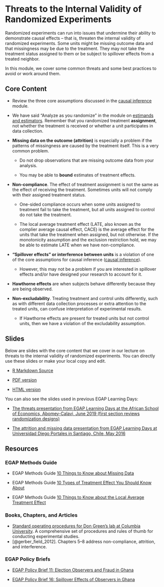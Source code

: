 # Threats to the Internal Validity of Randomized Experiments {.tabset}

Randomized experiments can run into issues that undermine their ability to demonstrate causal effects -- that is, threaten the internal validity of randomized experiments.  Some units might be missing outcome data and that missingness may be due to the treatment.  They may not take the treatment status assigned to them or be subject to spillover effects from a treated neighbor. 

In this module, we cover some common threats and some best practices to avoid or work around them.

## Core Content {.tabset}

 - Review the three core assumptions discussed in the [causal inference ](causal-inference.html) module.

 - We have said "Analyze as you randomize" in the module on [estimands and estimators](estimands-and-estimators.html). Remember that you randomized treatment **assignment**, not whether the treatment is received or whether a unit participates in data collection.  

 - **Missing data on the outcome (attrition)** is especially a problem if the patterns of missingness are caused by the treatment itself. This is a very common problem.

     - Do not drop observations that are missing outcome data from your analysis.

     - You may be able to **bound** estimates of treatment effects.

 - **Non-compliance**. The effect of treatment assignment is not the same as the effect of receiving the treatment.  Sometimes units will not comply with their assigned treatment status.
 
     - One-sided compliance occurs when some units assigned to treatment fail to take the treatment, but all units assigned to control do not take the treatment.
 
     - The local average treatment effect (LATE, also known as the complier average causal effect, CACE) is the average effect for the units that take the treatment when assigned, but not otherwise. If the monotonicity assumption and the exclusion restriction hold, we may be able to estimate LATE when we have non-compliance.

 - **"Spillover effects" or interference between units** is a violation of one of the core assumptions for causal inference ([causal inference](causalinference.html)).
     
      - However, this may not be a problem if you are interested in spillover effects and/or have designed your research to account for it.
 
 - **Hawthorne effects** are when subjects behave differently because they are being observed.  
 
- **Non-excludability**. Treating treatment and control units differently, such as with different data collection processes or extra attention to the treated units, can confuse interpretation of experimental results.

     - If Hawthorne effects are present for treated units but not control units, then we have a violation of the excludability assumption.  
     



## Slides

Below are slides with the core content that we cover in our lecture on threats to the internal validity of randomized experiments. You can directly use these slides or make your local copy and edit.

 - [R Markdown Source](https://egap.github.io/learningdays-resources/Slides/threats-slides.Rmd)

 - [PDF version](https://egap.github.io/learningdays-resources/Slides/threats-slides.pdf)

 - [HTML version](https://egap.github.io/learningdays-resources/Slides/threats-slides.html)

You can also see the slides used in previous EGAP Learning Days:

- [The threats presentation from EGAP Learning Days at the African School of Economics, Abomey-Calavi, June 2019 (first section reviews randomization designs)](https://egap.github.io/learningdays-resources/Slides/Examples/threats-benin.pdf)

- [The attrition and missing data presentation from EGAP Learning Days at Universidad Diego Portales in Santiago, Chile, May 2016](https://egap.github.io/learningdays-resources/Slides/Examples/threats-santiago.pdf)

## Resources

### EGAP Methods Guide

- EGAP Methods Guide [10 Things to Know about Missing Data](https://egap.org/resource/10-things-to-know-about-missing-data/)

- EGAP Methods Guide [10 Types of Treatment Effect You Should Know About](https://egap.org/resource/10-types-of-treatment-effect-you-should-know-about/)

- EGAP Methods Guide [10 Things to Know about the Local Average Treatment Effect](https://egap.org/resource/10-things-to-know-about-the-local-average-treatment-effect/)

### Books, Chapters, and Articles

- [Standard operating procedures for Don Green’s lab at Columbia University](https://github.com/acoppock/Green-Lab-SOP). A comprehensive set of procedures and rules of thumb for conducting experimental studies.
- [@gerber_field_2012]. Chapters 5--8 address non-compliance, attrition, and interference.

### EGAP Policy Briefs

- [EGAP Policy Brief 11: Election Observers and Fraud in Ghana ](https://egap.org/resource/brief-11-election-observers-and-fraud-in-ghana/)

- [EGAP Policy Brief 16: Spillover Effects of Observers in Ghana ](https://egap.org/resource/brief-16-spillover-effects-of-observers-in-ghana/)

